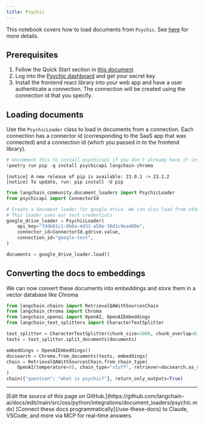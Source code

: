 ```yaml
---
title: Psychic
---
```


This notebook covers how to load documents from `Psychic`. See [here](/oss/python/integrations/providers/psychic) for more details.

## Prerequisites

1. Follow the Quick Start section in [this document](/oss/python/integrations/providers/psychic)
2. Log into the [Psychic dashboard](https://dashboard.psychic.dev/) and get your secret key
3. Install the frontend react library into your web app and have a user authenticate a connection. The connection will be created using the connection id that you specify.

## Loading documents

Use the `PsychicLoader` class to load in documents from a connection. Each connection has a connector id (corresponding to the SaaS app that was connected) and a connection id (which you passed in to the frontend library).

```python
# Uncomment this to install psychicapi if you don't already have it installed
!poetry run pip -q install psychicapi langchain-chroma
```

```output
[notice] A new release of pip is available: 23.0.1 -> 23.1.2
[notice] To update, run: pip install -U pip
```

```python
from langchain_community.document_loaders import PsychicLoader
from psychicapi import ConnectorId

# Create a document loader for google drive. We can also load from other connectors by setting the connector_id to the appropriate value e.g. ConnectorId.notion.value
# This loader uses our test credentials
google_drive_loader = PsychicLoader(
    api_key="7ddb61c1-8b6a-4d31-a58e-30d1c9ea480e",
    connector_id=ConnectorId.gdrive.value,
    connection_id="google-test",
)

documents = google_drive_loader.load()
```

## Converting the docs to embeddings

We can now convert these documents into embeddings and store them in a vector database like Chroma

```python
from langchain.chains import RetrievalQAWithSourcesChain
from langchain_chroma import Chroma
from langchain_openai import OpenAI, OpenAIEmbeddings
from langchain_text_splitters import CharacterTextSplitter
```

```python
text_splitter = CharacterTextSplitter(chunk_size=1000, chunk_overlap=0)
texts = text_splitter.split_documents(documents)

embeddings = OpenAIEmbeddings()
docsearch = Chroma.from_documents(texts, embeddings)
chain = RetrievalQAWithSourcesChain.from_chain_type(
    OpenAI(temperature=0), chain_type="stuff", retriever=docsearch.as_retriever()
)
chain({"question": "what is psychic?"}, return_only_outputs=True)
```

---

<Callout icon="pen-to-square" iconType="regular">
    [Edit the source of this page on GitHub.](https://github.com/langchain-ai/docs/edit/main/src/oss/python/integrations/document_loaders/psychic.mdx)
</Callout>
<Tip icon="terminal" iconType="regular">
    [Connect these docs programmatically](/use-these-docs) to Claude, VSCode, and more via MCP for    real-time answers.
</Tip>
